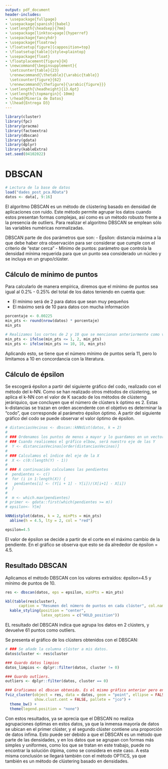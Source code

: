 ```yaml
---
output: pdf_document
header-includes:
- \usepackage{fullpage} 
- \usepackage[spanish]{babel}
- \setlength{\headsep}{7mm} 
- \usepackage[linktoc=page]{hyperref}
- \usepackage{fancyhdr}
- \usepackage{floatrow}
- \floatsetup[figure]{capposition=top}
- \floatsetup[table]{style=plaintop}
- \usepackage{float}
- \floatplacement{figure}{H}
- \newcommand{\beginsupplement}{
  \setcounter{table}{23}  
  \renewcommand{\thetable}{\arabic{table}} 
  \setcounter{figure}{62} 
  \renewcommand{\thefigure}{\arabic{figure}}}
- \setlength{\headheight}{13.6pt}
- \setlength{\topmargin}{-10mm}
- \rhead{Minería de Datos}
- \lhead{Entrega D3}
---
```


\pagenumbering{arabic}
\pagestyle{fancy}

```{=tex}
\cfoot{\thepage}
\setcounter{page}{78}
```
\beginsupplement


```r
library(cluster)
library(fpc)
library(pracma)
library(factoextra)
library(dbscan)
library(gdata)
library(dplyr) 
library(kableExtra)
set.seed(04102022)
```
# DBSCAN

```r
# Lectura de la base de datos
load("dades_post_pca.RData")
datos <- data[, 9:16] 
```
El algoritmo DBSCAN es un método de clústering basado en densidad de aplicaciones con ruido. Este método permite agrupar los datos cuando estos presentan formas complejas, así como es un método robusto frente a la presencia de outliers. Para realizar el algoritmo DBSCAN se emplean sólo las variables numéricas normalizadas. 

DBSCAN parte de dos parámetros que son:
- Épsilon: distancia máxima a la que debe haber otra observación para ser considerar que cumple con el criterio de "estar cerca"
- Mínimo de puntos: parámetro que controla la densidad mínima requerida para que un punto sea considerado un núcleo y se incluya en un grupo/clúster.

## Cálculo de mínimo de puntos
Para calcularlo de manera empírica, diremos que el mínimo de puntos sea igual al 0.2% - 0.25% del total de los datos teniendo en cuenta que: 

  - El mínimo será de 2 para datos que sean muy pequeños
  - El máximo será de 10 para datos con mucha información

```r
porcentaje <- 0.00225
min_pts <- round(nrow(datos) * porcentaje) 
min_pts

# Realizamos los cortes de 2 y 10 que se mencionan anteriormente como validación
min_pts <- ifelse(min_pts <= 1, 2, min_pts)
min_pts <- ifelse(min_pts >= 10, 10, min_pts)
```
Aplicando esto, se tiene que el número mínimo de puntos sería 11, pero lo limitamos a 10 en concordancia con la literatura.
 
## Cálculo de épsilon
Se escogerá épsilon a partir del siguiente gráfico del codo, realizado con el método del k-NN. Como se han realizado otros métodos de clústering, se aplica el k-NN con el valor de K sacado de los métodos de clústerng jeráriquico, que concluyen que el número de clústers k óptimo es 2. Estas k-distancias se trazan en orden ascendente con el objetivo es determinar la “codo”, que corresponde al parámetro épsilon óptimo. A partir del siguiente gráfico del codo se puede observar el valor óptimo de épsilon.

```r
# distanciasVecinas <- dbscan::kNNdist(datos, k = 2)
# 
# ### Ordenamos los puntos de menos a mayor y lo guardamos en un vector.
# ### Cuando realicemos el gráfico elbow, será nuestro eje de las Y
#  Y <- distanciasVecinas[order(distanciasVecinas)]
# 
# ### Calculamos el índice del eje de la X
#  X <- c(0:(length(Y) - 1))
# 
# ### A continuación calculamos las pendientes
#  pendientes <- c()
#  for (i in 1:length(X)) {
# 	pendientes[i] <- (Y[i + 1] - Y[i])/(X[i+1] - X[i])
#  }
# 
#  m <- which.max(pendientes)
# primer <- gdata::first(which(pendientes >= m))
# epsilon<- Y[m] 

kNNdistplot(datos, k = 2, minPts = min_pts)
  abline(h = 4.5, lty = 2, col = "red")

epsilon=4.5
```

El valor de épsilon se decide a partir de el corte en el máximo cambio de la pendiente. En el gráfico se observa que esto se da alrededor de épsilon = 4.5.


## Resultado DBSCAN
Aplicamos el método DBSCAN con los valores extraídos: épsilon=4.5 y mínimo de puntos de 10. 
```r

res <- dbscan(datos, eps = epsilon, minPts = min_pts)

kbl(table(res$cluster),
      caption = "Resumen del número de puntos en cada clúster", col.names = c("Clúster", "Frecuencia de puntos"), booktabs = T) %>%
  kable_styling(position = "center", 
                latex_options = c("HOLD_position"))


```
EL resultado del DBSCAN indica que agrupa los datos en 2 clústers, y devuelve 61 puntos como outliers. 

Se presenta el gráfico de los clústers obtenidos con el DBSCAN:
```r
# ### Se añade la columna clúster a mis datos.
datos$cluster <- res$cluster

### Guardo datos limpios
datos_limpios <- dplyr::filter(datos, cluster != 0)

### Guardo outliers.
outliers <- dplyr::filter(datos, cluster == 0)

### Graficamos el dbscan obtenido. Es el mismo gráfico anterior pero en PCA
fviz_cluster(object = res, data = datos, geom = "point", ellipse = FALSE,
             show.clust.cent = FALSE, pallete = "jco") +
  theme_bw() +
  theme(legend.position = "none")
```
Con estos resultados, ya se aprecia que el DBSCAN no realiza agrupaciones óptimas en estos datos, ya que la inmensa mayoría de datos se ubican en el primer clúster, y el segundo clúster contiene una proporción de datos ínfima. Esto puede ser debido a que el DBSCAN es un método que parte de las densidades, y en los datos que se agrupan con formas más simples y uniformes, como los que se tratan en este trabajo, puede no encontrar la solución ótpima, como se considera en este caso. A esta misma conclusión se llegará también con el método OPTICS, ya que también es un método de clústering basado en densidades.
